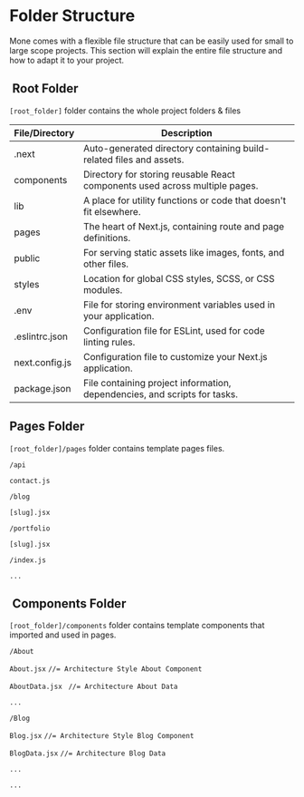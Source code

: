 # Folder Structure

Mone comes with a flexible file structure that can be easily used for small to large scope projects. This section will explain the entire file structure and how to adapt it to your project.

##  Root Folder

`[root_folder]` folder contains the whole project folders & files

| File/Directory | Description                                                                 |
| -------------- | --------------------------------------------------------------------------- |
| .next          | Auto-generated directory containing build-related files and assets.         |
| components     | Directory for storing reusable React components used across multiple pages. |
| lib            | A place for utility functions or code that doesn't fit elsewhere.           |
| pages          | The heart of Next.js, containing route and page definitions.                |
| public         | For serving static assets like images, fonts, and other files.              |
| styles         | Location for global CSS styles, SCSS, or CSS modules.                       |
| .env           | File for storing environment variables used in your application.            |
| .eslintrc.json | Configuration file for ESLint, used for code linting rules.                 |
| next.config.js | Configuration file to customize your Next.js application.                   |
| package.json   | File containing project information, dependencies, and scripts for tasks.   |

## Pages Folder

`[root_folder]/pages` folder contains template pages files.

`/api`

&#x20;      `contact.js`

`/blog`

&#x20;       `[slug].jsx`

`/portfolio`

&#x20;       `[slug].jsx`

`/index.js`

`...`

##  Components Folder

`[root_folder]/components` folder contains template components that imported and used in pages.

`/About`

&#x20;        `About.jsx`          `//= Architecture Style About Component` &#x20;

&#x20;       `AboutData.jsx `          `//= Architecture About Data`

&#x20;      `...`

`/Blog`

&#x20;        `Blog.jsx`          `//= Architecture Style Blog Component` &#x20;

&#x20;       `BlogData.jsx`           `//= Architecture Blog Data`

&#x20;      `...`

`...`
